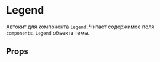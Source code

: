 
<Meta title="Autokits / LegendAutokit" component={LegendAutokit} decorators={[paddingDecorator]} />

# Legend

<Preview>
    <Story name="basic">
        <LegendAutokit />
    </Story>
</Preview>

Автокит для компонента `Legend`. Читает содержимое поля `components.Legend` объекта темы.

## Props

<Props of={LegendAutokit} />
